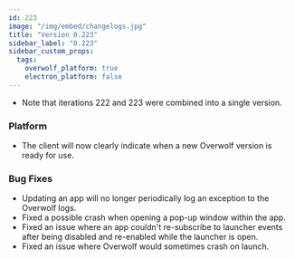 ```yaml
---
id: 223
image: "/img/embed/changelogs.jpg"
title: "Version 0.223"
sidebar_label: "0.223"
sidebar_custom_props:
  tags:
    overwolf_platform: true
    electron_platform: false
---
```


* Note that iterations 222 and 223 were combined into a single version.

### Platform

- The client will now clearly indicate when a new Overwolf version is ready for use.

### Bug Fixes

- Updating an app will no longer periodically log an exception to the Overwolf logs.
- Fixed a possible crash when opening a pop-up window within the app.
- Fixed an issue where an app couldn't re-subscribe to launcher events after being disabled and re-enabled while the launcher is open.
- Fixed an issue where Overwolf would sometimes crash on launch.